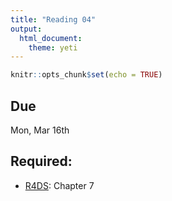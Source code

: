 ```yaml
---
title: "Reading 04"
output: 
  html_document: 
    theme: yeti
---
```


```r
knitr::opts_chunk$set(echo = TRUE)
```

## Due

Mon, Mar 16th 

## Required:

- [R4DS](https://r4ds.had.co.nz/exploratory-data-analysis.html): Chapter 7
